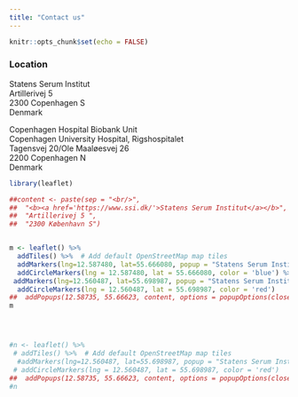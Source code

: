 ```yaml
---
title: "Contact us"
---
```


```r
knitr::opts_chunk$set(echo = FALSE)
```

### Location

Statens Serum Institut  
Artillerivej 5  
2300 Copenhagen S  
Denmark  

Copenhagen Hospital Biobank Unit  
Copenhagen University Hospital, Rigshospitalet  
Tagensvej 20/Ole Maaløesvej 26  
2200 Copenhagen N  
Denmark



```r
library(leaflet)

##content <- paste(sep = "<br/>",
##  "<b><a href='https://www.ssi.dk/'>Statens Serum Institut</a></b>",
##  "Artillerivej 5 ",
##  "2300 København S")


m <- leaflet() %>%
  addTiles() %>%  # Add default OpenStreetMap map tiles
  addMarkers(lng=12.587480, lat=55.666080, popup = "Statens Serum Institut")  %>%
  addCircleMarkers(lng = 12.587480, lat = 55.666080, color = 'blue') %>%
 addMarkers(lng=12.560487, lat=55.698987, popup = "Statens Serum Institut")  %>%
  addCircleMarkers(lng = 12.560487, lat = 55.698987, color = 'red')
##  addPopups(12.58735, 55.66623, content, options = popupOptions(closeButton = FALSE))
m




#n <- leaflet() %>%
 # addTiles() %>%  # Add default OpenStreetMap map tiles
  #addMarkers(lng=12.560487, lat=55.698987, popup = "Statens Serum Institut")  %>%
 # addCircleMarkers(lng = 12.560487, lat = 55.698987, color = 'red')
##  addPopups(12.58735, 55.66623, content, options = popupOptions(closeButton = FALSE))
#n



```



